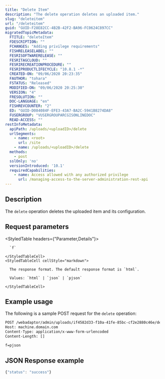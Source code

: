 ```yaml
---
title: "Delete Item"
description: "The delete operation deletes an uploaded item."
slug: "deleteitem"
url: "/deleteitem"
guid: "GUID-F28E82CC-4B2B-42F2-BA96-FC0624C897CC"
migratedTopicMetadata:
  FTITLE: "deleteItem"
  FDESCRIPTION: ""
  FCHANGES: "Adding privilege requirements"
  FISHRELEASELABEL: ""
  FESRISOFTWARERELEASE: ""
  FESRITAGCLOUD: ""
  FESRIRECREATIONPROCEDURE: ""
  FESRIPRODUCTLIFECYCLE: "10.8.1 -*"
  CREATED-ON: "09/06/2020 20:23:35"
  FAUTHOR: "tohara"
  FSTATUS: "Released"
  MODIFIED-ON: "09/06/2020 20:25:30"
  VERSION: "4"
  FRESOLUTION: ""
  DOC-LANGUAGE: "en"
  FISHREVCOUNTER: "2"
  ED: "GUID-D084084F-EFE3-43A7-BA2C-5941B8274DA8"
  FUSERGROUP: "VUSERGROUPARCGISONLINEDOC"
  READ-ACCESS: ""
restInfoMetadata:
  apiPath: /uploads/<uploadID>/delete
  urlSegments:
    - name: <root>
      url: /site
    - name: /uploads/<uploadID>/delete
  methods:
    - post
  sslOnly: 'no'
  versionIntroduced: '10.1'
  requiredCapabilities:
    - name: Access allowed with any authorized privilege
      url: /managing-access-to-the-server-administration-rest-api
---
```


## Description

The `delete` operation deletes the uploaded item and its configuration.


##  Request parameters

<StyledTable headers={"Parameter,Details"}>
  <StyledTableRow>
    <StyledTableCell cellStyle="markdown">

      `f` 

    </StyledTableCell>
    <StyledTableCell cellStyle="markdown">

      The response format. The default response format is `html`.

      Values: `html` | `json` | `pjson`

    </StyledTableCell>
  </StyledTableRow>
</StyledTable>


## Example usage

The following is a sample POST request for the `delete` operation:

```markdown
POST /webadaptor/admin/uploads/if4582d33-f10a-41fe-85bc-cf2e2880c46e/delete HTTP/1.1
Host: machine.domain.com
Content-Type: application/x-www-form-urlencoded
Content-Length: []

f=pjson
``` 

## JSON Response example

```javascript
{"status": "success"}
```